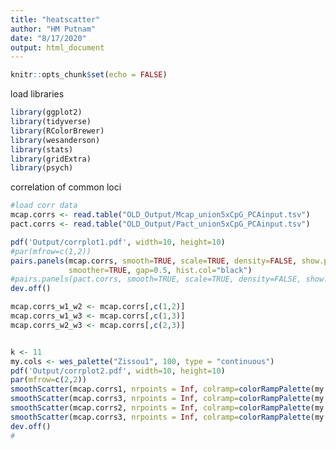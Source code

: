 ```yaml
---
title: "heatscatter"
author: "HM Putnam"
date: "8/17/2020"
output: html_document
---
```


```r
knitr::opts_chunk$set(echo = FALSE)
```

load libraries
```r
library(ggplot2)
library(tidyverse)
library(RColorBrewer)
library(wesanderson)
library(stats)
library(gridExtra)
library(psych)
```

correlation of common loci
```r

#load corr data
mcap.corrs <- read.table("OLD_Output/Mcap_union5xCpG_PCAinput.tsv")
pact.corrs <- read.table("OLD_Output/Pact_union5xCpG_PCAinput.tsv")

pdf('Output/corrplot1.pdf', width=10, height=10)
#par(mfrow=c(1,2))
pairs.panels(mcap.corrs, smooth=TRUE, scale=TRUE, density=FALSE, show.points=FALSE, ellipses=FALSE, 
             smoother=TRUE, gap=0.5, hist.col="black")
#pairs.panels(pact.corrs, smooth=TRUE, scale=TRUE, density=FALSE, show.points=FALSE, ellipses=FALSE, smoother=TRUE, gap=0.5)
dev.off()


```

```r
mcap.corrs_w1_w2 <- mcap.corrs[,c(1,2)]
mcap.corrs_w1_w3 <- mcap.corrs[,c(1,3)]
mcap.corrs_w2_w3 <- mcap.corrs[,c(2,3)]


k <- 11
my.cols <- wes_palette("Zissou1", 100, type = "continuous")
pdf('Output/corrplot2.pdf', width=10, height=10)
par(mfrow=c(2,2))
smoothScatter(mcap.corrs1, nrpoints = Inf, colramp=colorRampPalette(my.cols), pch=16, cex=.1)
smoothScatter(mcap.corrs3, nrpoints = Inf, colramp=colorRampPalette(my.cols), pch=16, cex=.1)
smoothScatter(mcap.corrs2, nrpoints = Inf, colramp=colorRampPalette(my.cols), pch=16, cex=.1)
smoothScatter(mcap.corrs3, nrpoints = Inf, colramp=colorRampPalette(my.cols), pch=16, cex=.1)
dev.off()
# 

```